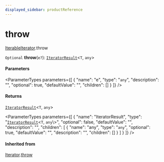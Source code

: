 ```yaml
---
displayed_sidebar: productReference
---
```



# throw

[IterableIterator](../../interfaces/IterableIterator.mdx).throw

`Optional` **throw**(`e?`): [`IteratorResult`](../../types/IteratorResult.mdx)<`T`, `any`\>

#### Parameters

<ParameterTypes parameters={[
  {
    "name": "e",
    "type": "`any`",
    "description": "",
    "optional": true,
    "defaultValue": "",
    "children": []
  }
]} />

#### Returns

[`IteratorResult`](../../types/IteratorResult.mdx)<`T`, `any`\>

<ParameterTypes parameters={[
  {
    "name": "IteratorResult",
    "type": "[`IteratorResult`](../../types/IteratorResult.mdx)<`T`, `any`\\>",
    "optional": false,
    "defaultValue": "",
    "description": "",
    "children": [
      {
        "name": "any",
        "type": "`any`",
        "optional": true,
        "defaultValue": "",
        "description": "",
        "children": []
      }
    ]
  }
]} />

#### Inherited from

[Iterator](../../interfaces/Iterator.mdx).[throw](../../Iterator/methods/Iterator.throw.mdx)
